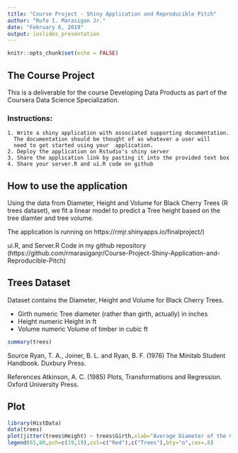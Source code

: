 ```yaml
---
title: "Course Project - Shiny Application and Reproducible Pitch"
author: "Rufo I. Marasigan Jr."
date: "February 6, 2019"
output: ioslides_presentation
---
```


```r
knitr::opts_chunk$set(echo = FALSE)
```

## The Course Project

This is a deliverable for the course Developing Data Products as part of the Coursera Data Science Specialization.

### Instructions:

    1. Write a shiny application with associated supporting documentation. 
      The documentation should be thought of as whatever a user will 
      need to get started using your  application.
    2. Deploy the application on Rstudio's shiny server
    3. Share the application link by pasting it into the provided text box
    4. Share your server.R and ui.R code on github


## How to use the application

Using the data from Diameter, Height and Volume for Black Cherry Trees (R trees dataset), we fit a linear model to predict a Tree height based on the tree diamter and tree volume.

The application is running on https://rmjr.shinyapps.io/finalproject/)

ui.R, and Server.R Code in my github repository
(https://github.com/rmarasiganjr/Course-Project-Shiny-Application-and-Reproducible-Pitch)

## Trees Dataset {.smaller}
Dataset contains the Diameter, Height and Volume for Black Cherry Trees.

- Girth 	numeric 	Tree diameter (rather than girth, actually) in inches
- Height	numeric 	Height in ft
- Volume	numeric 	Volume of timber in cubic ft
```r
summary(trees)
```
Source
Ryan, T. A., Joiner, B. L. and Ryan, B. F. (1976) The Minitab Student Handbook. Duxbury Press.

References
Atkinson, A. C. (1985) Plots, Transformations and Regression. Oxford University Press. 

## Plot

```r
library(HistData)
data(trees)
plot(jitter(trees$Height) ~ trees$Girth,xlab="Average Diameter of the Cheery Trees (in ft)",ylab="Height of the Cheery Trees (in ft)",main="Scatterplot of the Black Cherry Trees",pch=19,frame.plot=FALSE,col="light blue")
legend(65,80,pch=c(19,19),col=c("Red"),c("Trees"),bty="o",cex=.8)
```
